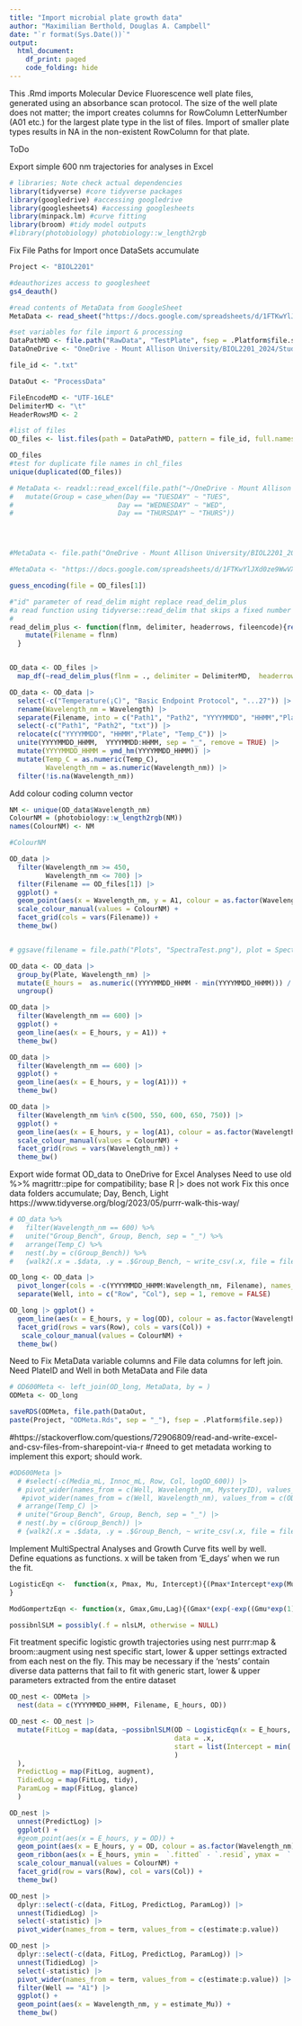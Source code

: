 ```yaml
---
title: "Import microbial plate growth data"
author: "Maximilian Berthold, Douglas A. Campbell"
date: "`r format(Sys.Date())`"
output:
  html_document:
    df_print: paged
    code_folding: hide
---
```


This .Rmd imports Molecular Device Fluorescence well plate files, generated using an absorbance scan protocol.
The size of the well plate does not matter; the import creates columns for RowColumn LetterNumber (A01 etc.) for the largest plate type in the list of files.
Import of smaller plate types results in NA in the non-existent RowColumn for that plate.

ToDo

Export simple 600 nm trajectories for analyses in Excel


```r
# libraries; Note check actual dependencies
library(tidyverse) #core tidyverse packages
library(googledrive) #accessing googledrive
library(googlesheets4) #accessing googlesheets
library(minpack.lm) #curve fitting
library(broom) #tidy model outputs
#library(photobiology) photobiology::w_length2rgb


```

Fix File Paths for Import once DataSets accumulate
```r
Project <- "BIOL2201"

#deauthorizes access to googlesheet
gs4_deauth()

#read contents of MetaData from GoogleSheet
MetaData <- read_sheet("https://docs.google.com/spreadsheets/d/1FTKwYlJXd0ze9WwVXCvtwe5qkpN3_HNbeeM3hg7xnrI/edit#gid=0")

#set variables for file import & processing
DataPathMD <- file.path("RawData", "TestPlate", fsep = .Platform$file.sep)
DataOneDrive <- "OneDrive - Mount Allison University/BIOL2201_2024/StudentDataTest"

file_id <- ".txt"

DataOut <- "ProcessData"

FileEncodeMD <- "UTF-16LE" 
DelimiterMD <- "\t"
HeaderRowsMD <- 2

#list of files
OD_files <- list.files(path = DataPathMD, pattern = file_id, full.names = TRUE)

OD_files
#test for duplicate file names in chl_files
unique(duplicated(OD_files))

# MetaData <- readxl::read_excel(file.path("~/OneDrive - Mount Allison University/BIOL2201_2024/BIOL2201LabMaterials/MicrobialGrowth/WellPlateMetaDataTest.xlsx")) |>
#   mutate(Group = case_when(Day == "TUESDAY" ~ "TUES",
#                          Day == "WEDNESDAY" ~ "WED",
#                          Day == "THURSDAY" ~ "THURS"))




#MetaData <- file.path("OneDrive - Mount Allison University/BIOL2201_2024/BIOL2201LabMaterials/MicrobialGrowth/WellPlateMetaDataTest.xlsx")

#MetaData <- "https://docs.google.com/spreadsheets/d/1FTKwYlJXd0ze9WwVXCvtwe5qkpN3_HNbeeM3hg7xnrI/edit#gid=0"

```
```r
guess_encoding(file = OD_files[1])

```

```r
#"id" parameter of read_delim might replace read_delim_plus
#a read function using tidyverse::read_delim that skips a fixed number of header rows, and adds columns to the dataframe containing the filename and the file creation date time.
# 
read_delim_plus <- function(flnm, delimiter, headerrows, fileencode){read_delim(flnm, delim = delimiter,  col_names = TRUE,  skip = headerrows, escape_double = FALSE,  locale = locale(encoding = fileencode), trim_ws = TRUE) |>
    mutate(Filename = flnm)
  }


OD_data <- OD_files |>
  map_df(~read_delim_plus(flnm = ., delimiter = DelimiterMD,  headerrows = HeaderRowsMD,  fileencode = FileEncodeMD))

```


```r
OD_data <- OD_data |>
  select(-c("Temperature(¡C)", "Basic Endpoint Protocol", "...27")) |>
  rename(Wavelength_nm = Wavelength) |>
  separate(Filename, into = c("Path1", "Path2", "YYYYMMDD", "HHMM","Plate", "Temp_C", "txt"), sep = "([\\/\\_\\.])", remove = FALSE) |>
  select(-c("Path1", "Path2", "txt")) |>
  relocate(c("YYYYMMDD", "HHMM","Plate", "Temp_C")) |>
  unite(YYYYMMDD_HHMM,  YYYYMMDD:HHMM, sep = "_", remove = TRUE) |>
  mutate(YYYYMMDD_HHMM = ymd_hm(YYYYMMDD_HHMM)) |>
  mutate(Temp_C = as.numeric(Temp_C),
         Wavelength_nm = as.numeric(Wavelength_nm)) |>
  filter(!is.na(Wavelength_nm))
```


Add colour coding column vector
```r
NM <- unique(OD_data$Wavelength_nm)
ColourNM = (photobiology::w_length2rgb(NM))
names(ColourNM) <- NM

#ColourNM
```


```r
OD_data |>
  filter(Wavelength_nm >= 450,
         Wavelength_nm <= 700) |>
  filter(Filename == OD_files[1]) |>
  ggplot() +
  geom_point(aes(x = Wavelength_nm, y = A1, colour = as.factor(Wavelength_nm)), show.legend = FALSE) + 
  scale_colour_manual(values = ColourNM) +
  facet_grid(cols = vars(Filename)) + 
  theme_bw()


# ggsave(filename = file.path("Plots", "SpectraTest.png"), plot = SpectraTest)
```

```r
OD_data <- OD_data |>
  group_by(Plate, Wavelength_nm) |>
  mutate(E_hours =  as.numeric((YYYYMMDD_HHMM - min(YYYYMMDD_HHMM))) / 3600, .after = YYYYMMDD_HHMM) |>
  ungroup()
```

```r
OD_data |>
  filter(Wavelength_nm == 600) |>
  ggplot() +
  geom_line(aes(x = E_hours, y = A1)) + 
  theme_bw()

OD_data |> 
  filter(Wavelength_nm == 600) |>
  ggplot() +
  geom_line(aes(x = E_hours, y = log(A1))) + 
  theme_bw()

OD_data |> 
  filter(Wavelength_nm %in% c(500, 550, 600, 650, 750)) |>
  ggplot() +
  geom_line(aes(x = E_hours, y = log(A1), colour = as.factor(Wavelength_nm)), show.legend = FALSE) + 
  scale_colour_manual(values = ColourNM) +
  facet_grid(rows = vars(Wavelength_nm)) + 
  theme_bw()

```

Export wide format OD_data to OneDrive for Excel Analyses
Need to use old %>% magrittr::pipe for compatibility; base R |> does not work
Fix this once data folders accumulate; Day, Bench, Light
https://www.tidyverse.org/blog/2023/05/purrr-walk-this-way/

```r
# OD_data %>%
#   filter(Wavelength_nm == 600) %>%
#   unite("Group_Bench", Group, Bench, sep = "_") %>%
#   arrange(Temp_C) %>%
#   nest(.by = c(Group_Bench)) %>%
#   {walk2(.x = .$data, .y = .$Group_Bench, ~ write_csv(.x, file = file.path("..", "..", "..", "..", DataOneDrive, str_c(.y, ".csv"))))}

```


```r
OD_long <- OD_data |>
  pivot_longer(cols = -c(YYYYMMDD_HHMM:Wavelength_nm, Filename), names_to = "Well", values_to = "OD") |>
  separate(Well, into = c("Row", "Col"), sep = 1, remove = FALSE)

```

```r
OD_long |> ggplot() +
  geom_line(aes(x = E_hours, y = log(OD), colour = as.factor(Wavelength_nm)), show.legend = FALSE) + 
  facet_grid(rows = vars(Row), cols = vars(Col)) +
   scale_colour_manual(values = ColourNM) +
  theme_bw()


```

Need to Fix MetaData variable columns and File data columns for left join.
Need PlateID and Well in both MetaData and File data
```r
# OD600Meta <- left_join(OD_long, MetaData, by = )
ODMeta <- OD_long

```


```r
saveRDS(ODMeta, file.path(DataOut, 
paste(Project, "ODMeta.Rds", sep = "_"), fsep = .Platform$file.sep))

```

#https://stackoverflow.com/questions/72906809/read-and-write-excel-and-csv-files-from-sharepoint-via-r
#need to get metadata working to implement this export; should work.
```r
#OD600Meta |>
  # #select(-c(Media_mL, Innoc_mL, Row, Col, logOD_600)) |>
  # pivot_wider(names_from = c(Well, Wavelength_nm, MysteryID), values_from = c(OD)) |>
   #pivot_wider(names_from = c(Well, Wavelength_nm), values_from = c(OD)) |>
  # arrange(Temp_C) |>
  # unite("Group_Bench", Group, Bench, sep = "_") |>
  # nest(.by = c(Group_Bench)) |>
  # {walk2(.x = .$data, .y = .$Group_Bench, ~ write_csv(.x, file = file.path("..", "..", "..", "..", DataOneDrive, str_c(.y, ".csv"))))}

```


Implement MultiSpectral Analyses and Growth Curve fits well by well.
Define equations as functions.
x will be taken from 'E_days' when we run the fit.
```r
LogisticEqn <-  function(x, Pmax, Mu, Intercept){(Pmax*Intercept*exp(Mu*x))/(Pmax + (Intercept*(exp(Mu*x)-1)))
}

ModGompertzEqn <- function(x, Gmax,Gmu,Lag){(Gmax*(exp(-exp((Gmu*exp(1))/Gmax*(Lag-x)+1))))}

possibnlSLM = possibly(.f = nlsLM, otherwise = NULL)
```

Fit treatment specific logistic growth trajectories using nest purrr:map & broom::augment using nest specific start, lower & upper settings extracted from each nest on the fly.
This may be necessary if the 'nests' contain diverse data patterns that fail to fit with generic start, lower & upper parameters extracted from the entire dataset

```r
OD_nest <- ODMeta |>
  nest(data = c(YYYYMMDD_HHMM, Filename, E_hours, OD))

OD_nest <- OD_nest |> 
  mutate(FitLog = map(data, ~possibnlSLM(OD ~ LogisticEqn(x = E_hours, Intercept, Mu, Pmax),
                                         data = .x,
                                         start = list(Intercept = min(.$OD, na.rm = TRUE), Mu = 0.1, Pmax = max(.$OD, na.rm = TRUE))
                                         )
  ),
  PredictLog = map(FitLog, augment),
  TidiedLog = map(FitLog, tidy),
  ParamLog = map(FitLog, glance)
  )

OD_nest |>
  unnest(PredictLog) |>
  ggplot() + 
  #geom_point(aes(x = E_hours, y = OD)) +
  geom_point(aes(x = E_hours, y = OD, colour = as.factor(Wavelength_nm))) + 
  geom_ribbon(aes(x = E_hours, ymin =  `.fitted` - `.resid`, ymax =  `.fitted` + `.resid`, colour = as.factor(Wavelength_nm))) +
  scale_colour_manual(values = ColourNM) +
  facet_grid(row = vars(Row), col = vars(Col)) +
  theme_bw()

OD_nest |> 
  dplyr::select(-c(data, FitLog, PredictLog, ParamLog)) |>
  unnest(TidiedLog) |>
  select(-statistic) |>
  pivot_wider(names_from = term, values_from = c(estimate:p.value))

OD_nest |> 
  dplyr::select(-c(data, FitLog, PredictLog, ParamLog)) |>
  unnest(TidiedLog) |>
  select(-statistic) |>
  pivot_wider(names_from = term, values_from = c(estimate:p.value)) |>
  filter(Well == "A1") |>
  ggplot() +
  geom_point(aes(x = Wavelength_nm, y = estimate_Mu)) +
  theme_bw()

```

